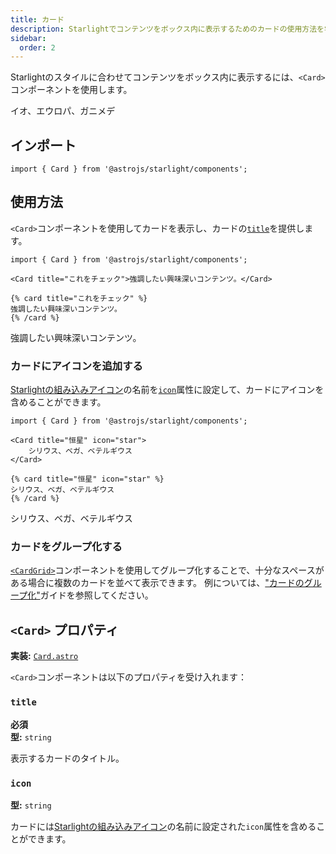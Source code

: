 ```yaml
---
title: カード
description: Starlightでコンテンツをボックス内に表示するためのカードの使用方法を学びます。
sidebar:
  order: 2
---
```



Starlightのスタイルに合わせてコンテンツをボックス内に表示するには、`<Card>`コンポーネントを使用します。


<Preview>
	<Card slot="preview" title="衛星" icon="moon">
		イオ、エウロパ、ガニメデ
	</Card>
</Preview>

## インポート

```tsx
import { Card } from '@astrojs/starlight/components';
```

## 使用方法

`<Card>`コンポーネントを使用してカードを表示し、カードの[`title`](#title)を提供します。

<Preview>

```mdx
import { Card } from '@astrojs/starlight/components';

<Card title="これをチェック">強調したい興味深いコンテンツ。</Card>
```

<Fragment slot="markdoc">

```markdoc
{% card title="これをチェック" %}
強調したい興味深いコンテンツ。
{% /card %}
```

</Fragment>

<Card slot="preview" title="これをチェック">
	強調したい興味深いコンテンツ。
</Card>

</Preview>

### カードにアイコンを追加する

[Starlightの組み込みアイコン](/ja/reference/icons/#all-icons)の名前を[`icon`](#icon)属性に設定して、カードにアイコンを含めることができます。

<Preview>

```mdx 'icon="star"'
import { Card } from '@astrojs/starlight/components';

<Card title="恒星" icon="star">
	シリウス、ベガ、ベテルギウス
</Card>
```

<Fragment slot="markdoc">

```markdoc 'icon="star"'
{% card title="恒星" icon="star" %}
シリウス、ベガ、ベテルギウス
{% /card %}
```

</Fragment>

<Card slot="preview" title="恒星" icon="star">
	シリウス、ベガ、ベテルギウス
</Card>
  
</Preview>

### カードをグループ化する

[`<CardGrid>`](/components/card-grids/)コンポーネントを使用してグループ化することで、十分なスペースがある場合に複数のカードを並べて表示できます。
例については、["カードのグループ化"](/ja/components/card-grids/#group-cards)ガイドを参照してください。

## `<Card>` プロパティ

**実装:** [`Card.astro`](https://github.com/withastro/starlight/blob/main/packages/starlight/user-components/Card.astro)

`<Card>`コンポーネントは以下のプロパティを受け入れます：

### `title`

**必須**  
**型:** `string`

表示するカードのタイトル。

### `icon`

**型:** `string`

カードには[Starlightの組み込みアイコン](/ja/reference/icons/#all-icons)の名前に設定された`icon`属性を含めることができます。
